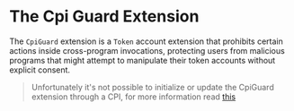 
# The Cpi Guard Extension

The `CpiGuard` extension is a `Token` account extension that prohibits certain actions inside cross-program invocations, protecting users from malicious programs that might attempt to manipulate their token accounts without explicit consent.

> Unfortunately it's not possible to initialize or update the CpiGuard extension through a CPI, for more information read [this](https://github.com/solana-labs/solana-program-library/blob/6968859e2ee0a1764da572de340cdb58e2b4586f/token/program-2022/src/extension/cpi_guard/processor.rs#L44-L46)

